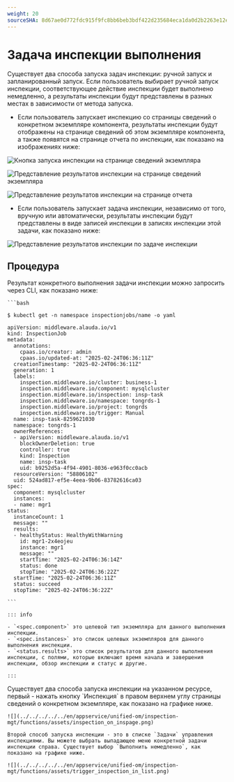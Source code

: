 ```yaml
---
weight: 20
sourceSHA: 8d67ae0d772fdc915f9fc8bb6beb3bdf422d235684eca1da0d2b2263e12e775d
---
```


# Задача инспекции выполнения

Существует два способа запуска задач инспекции: ручной запуск и запланированный запуск. Если пользователь выбирает ручной запуск инспекции, соответствующее действие инспекции будет выполнено немедленно, а результаты инспекции будут представлены в разных местах в зависимости от метода запуска.

- Если пользователь запускает инспекцию со страницы сведений о конкретном экземпляре компонента, результаты инспекции будут отображены на странице сведений об этом экземпляре компонента, а также появятся на странице отчета по инспекции, как показано на изображениях ниже:

![Кнопка запуска инспекции на странице сведений экземпляра](../../../../../en/appservice/unified-om/inspection-mgt/functions/assets/inspection_on_inspage.png)

![Представление результатов инспекции на странице сведений экземпляра](../../../../../en/appservice/unified-om/inspection-mgt/functions/assets/inspection_result_on_inspage.png)

![Представление результатов инспекции на странице отчета](../../../../../en/appservice/unified-om/inspection-mgt/functions/assets/inspection_result_on_overview.png)

- Если пользователь запускает задача инспекции, независимо от того, вручную или автоматически, результаты инспекции будут представлены в виде записей инспекции в записях инспекции этой задачи, как показано ниже:

![Представление результатов инспекции по задаче инспекции](../../../../../en/appservice/unified-om/inspection-mgt/functions/assets/inspection_result_on_center.png)

## Процедура

<Tabs>
  <Tab label="CLI">
    Результат конкретного выполнения задачи инспекции можно запросить через CLI, как показано ниже:

    ```bash

    $ kubectl get -n namespace inspectionjobs/name -o yaml

    apiVersion: middleware.alauda.io/v1
    kind: InspectionJob
    metadata:
      annotations:
        cpaas.io/creator: admin
        cpaas.io/updated-at: "2025-02-24T06:36:11Z"
      creationTimestamp: "2025-02-24T06:36:11Z"
      generation: 1
      labels:
        inspection.middleware.io/cluster: business-1
        inspection.middleware.io/component: mysqlcluster
        inspection.middleware.io/inspection: insp-task
        inspection.middleware.io/namespace: tongrds-1
        inspection.middleware.io/project: tongrds
        inspection.middleware.io/trigger: Manual
      name: insp-task-8259621030
      namespace: tongrds-1
      ownerReferences:
      - apiVersion: middleware.alauda.io/v1
        blockOwnerDeletion: true
        controller: true
        kind: Inspection
        name: insp-task
        uid: b9252d5a-4f94-4901-8036-e963f0cc0acb
      resourceVersion: "58806102"
      uid: 524ad817-ef5e-4eea-9b06-83782616ca03
    spec:
      component: mysqlcluster
      instances:
      - name: mgr1
    status:
      instanceCount: 1
      message: ""
      results:
      - healthyStatus: HealthyWithWarning
        id: mgr1-2x4eojeu
        instance: mgr1
        message: ""
        startTime: "2025-02-24T06:36:14Z"
        status: done
        stopTime: "2025-02-24T06:36:22Z"
      startTime: "2025-02-24T06:36:11Z"
      status: succeed
      stopTime: "2025-02-24T06:36:22Z"

    ```

    ::: info

    - `<spec.component>` это целевой тип экземпляра для данного выполнения инспекции.
    - `<spec.instances>` это список целевых экземпляров для данного выполнения инспекции.
    - `<status.results>` это список результатов для данного выполнения инспекции, с полями, которые включают время начала и завершения инспекции, обзор инспекции и статус и другие.

    :::
  </Tab>

  <Tab label="Веб-консоль">
    Существует два способа запуска инспекции на указанном ресурсе, первый - нажать кнопку `Инспекция` в правом верхнем углу страницы сведений о конкретном экземпляре, как показано на графике ниже.

    ![](../../../../../en/appservice/unified-om/inspection-mgt/functions/assets/inspection_on_inspage.png)

    Второй способ запуска инспекции - это в списке `Задачи` управления инспекциями. Вы можете выбрать выпадающее меню конкретной задачи инспекции справа. Существует выбор `Выполнить немедленно`, как показано на графике ниже.

    ![](../../../../../en/appservice/unified-om/inspection-mgt/functions/assets/trigger_inspection_in_list.png)
  </Tab>
</Tabs>
